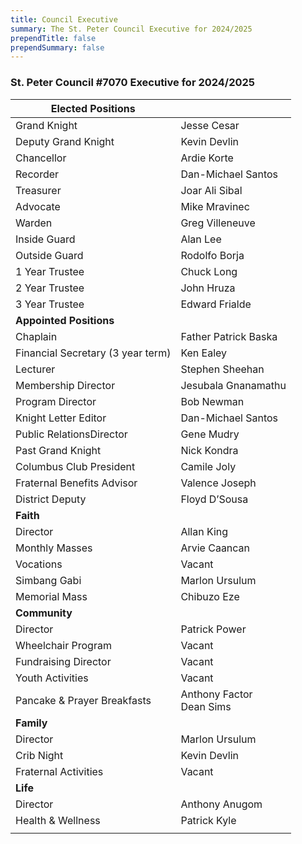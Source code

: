 ```yaml
---
title: Council Executive
summary: The St. Peter Council Executive for 2024/2025
prependTitle: false
prependSummary: false
---
```


### St. Peter Council #7070 Executive for 2024/2025

| Elected Positions                 |                                                        |
| --------------------------------- | ------------------------------------------------------ |
| Grand Knight                      | Jesse Cesar                                           |
| Deputy Grand Knight               | Kevin Devlin                                         |
| Chancellor                        | Ardie Korte                                          |
| Recorder                          | Dan-Michael Santos                                     |
| Treasurer                         | Joar Ali Sibal                                         |
| Advocate                          | Mike Mravinec                                              |
| Warden                            | Greg Villeneuve                                         |
| Inside Guard                      | Alan Lee                                      |
| Outside Guard                     | Rodolfo Borja |
| 1 Year Trustee                    | Chuck Long                                             |
| 2 Year Trustee                    | John Hruza |
| 3 Year Trustee                    | Edward Frialde                                           |
| **Appointed Positions**           |                                                        |
| Chaplain                          | Father Patrick Baska                                   |
| Financial Secretary (3 year term) | Ken Ealey                                            |
| Lecturer                          | Stephen Sheehan                                        |
| Membership Director               | Jesubala Gnanamathu                                    |
| Program Director                  | Bob Newman                                             |
| Knight Letter Editor              | Dan-Michael Santos                                     |
| Public RelationsDirector          | Gene Mudry                                             |
| Past Grand Knight                 | Nick Kondra                                        |
| Columbus Club President           | Camile Joly                                            |
| Fraternal Benefits Advisor        | Valence Joseph                                            |
| District Deputy                   | Floyd D’Sousa                                        |
| **Faith**                         |                                                        |
| Director                          | Allan King                                          |
| Monthly Masses                    | Arvie Caancan |
| Vocations                         | Vacant                                           |
| Simbang Gabi                      | Marlon Ursulum                                         |
| Memorial Mass                     | Chibuzo Eze                                           |
| **Community**                     |                                                        |
| Director                          | Patrick Power |
| Wheelchair Program                | Vacant                                              |
| Fundraising Director              | Vacant                                        |
| Youth Activities                  | Vacant |
| Pancake & Prayer Breakfasts       | Anthony Factor <br/> Dean Sims                         |
| **Family**                        |                                                        |
| Director                          | Marlon Ursulum |
| Crib Night                        | Kevin Devlin                                          |
| Fraternal Activities              | Vacant |
| **Life**                          |                                                        |
| Director                          | Anthony Anugom |
| Health & Wellness                 | Patrick Kyle                                            |
|                                   |                                                        |
